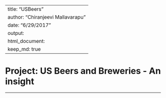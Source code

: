 ---
title: "USBeers"
author: "Chiranjeevi Mallavarapu"
date: "6/29/2017"
output: 
  html_document:
   keep_md: true
----

# Project: US Beers and Breweries - An insight

----
